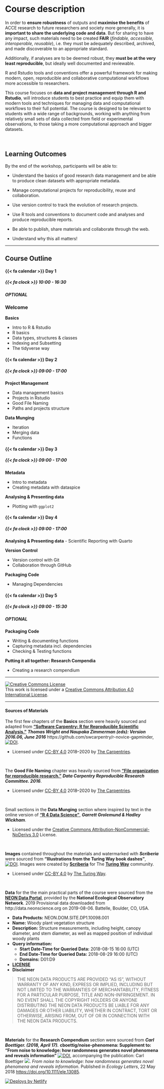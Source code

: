 # Course description

In order to **ensure robustness** of outputs and **maximise the benefits** of ACCE research to future researchers and society more generally, it is **important to share the underlying code and data**. But for sharing to have any impact, such materials need to be created **FAIR** (*findable, accessible, interoperable, reusable*), i.e. they must be adequately described, archived, and made discoverable to an appropriate standard.

Additionally, if analyses are to be deemed robust, they **must be at the very least reproducible**, but ideally well documented and reviewable.

R and Rstudio tools and conventions offer a powerful framework for making modern, open, reproducible and collaborative computational workflows more accessible to researchers.

This course focuses on **data and project management through R and Rstudio**, will introduce students to best practice and equip them with modern tools and techniques for managing data and computational workflows to their full potential. The course is designed to be relevant to students with a wide range of backgrounds, working with anything from relatively small sets of data collected from field or experimental observations, to those taking a more computational approach and bigger datasets.

<br>

## Learning Outcomes

By the end of the workshop, participants will be able to:

-   Understand the basics of good research data management and be able to produce clean datasets with appropriate metadata.

-   Manage computational projects for reproducibility, reuse and collaboration.

-   Use version control to track the evolution of research projects.

-   Use R tools and conventions to document code and analyses and produce reproducible reports.

-   Be able to publish, share materials and collaborate through the web.

-   Understand why this all matters!

------------------------------------------------------------------------

## Course Outline

:::: grid
::: {.g-col-8 .g-col-md-4 .email-sched-card}
#### {{< fa calendar >}} Day 1

##### {{< fa clock >}} 10:00 - 16:30

##### OPTIONAL

### Welcome

**Basics**

-   Intro to R & Rstudio
-   R basics
-   Data types, structures & classes
-   Indexing and Subsetting
-   The tidyverse way
:::
::::

:::::: grid
::: {.g-col-8 .g-col-md-4 .email-sched-card}
#### {{< fa calendar >}} Day 2

##### {{< fa clock >}} 09:00 - 17:00

**Project Management**

-   Data management basics
-   Projects in Rstudio
-   Good File Naming
-   Paths and projects structure

**Data Munging**

-   Iteration
-   Merging data
-   Functions
:::

::: {.g-col-8 .g-col-md-4 .email-sched-card}
#### {{< fa calendar >}} Day 3

##### {{< fa clock >}} 09:00 - 17:00

**Metadata**

-   Intro to metadata
-   Creating metadata with dataspice

**Analysing & Presenting data**

-   Plotting with `ggplot2`
:::

::: {.g-col-8 .g-col-md-4 .email-sched-card}
#### {{< fa calendar >}} Day 4

##### {{< fa clock >}} 09:00 - 17:00

**Analysing & Presenting data**
-   Scientific Reporting with Quarto

**Version Control**

-   Version control with Git
-   Collaboration through GitHub

**Packaging Code**

- Managing Dependencies

:::

::: {.g-col-8 .g-col-md-4 .email-sched-card}
#### {{< fa calendar >}} Day 5

##### {{< fa clock >}} 09:00 - 15:30

##### OPTIONAL

**Packaging Code**

-   Writing & documenting functions
-   Capturing metadata incl. dependencies
-   Checking & Testing functions

**Putting it all together: Research Compendia**

-   Creating a research compendium
:::
::::::

------------------------------------------------------------------------

<a rel="license" href="http://creativecommons.org/licenses/by/4.0/"><img src="https://i.creativecommons.org/l/by/4.0/88x31.png" alt="Creative Commons License" style="border-width:0"/></a><br />This work is licensed under a <a rel="license" href="http://creativecommons.org/licenses/by/4.0/">Creative Commons Attribution 4.0 International License</a>.

------------------------------------------------------------------------

#### Sources of Materials

The first few chapters of the **Basics** section were heavily sourced and adapted from [**"Software Carpentry: R for Reproducible Scientific Analysis."**](http://swcarpentry.github.io/r-novice-gapminder/) ***Thomas Wright and Naupaka Zimmerman (eds): Version 2016.06, June 2016*** https://github.com/swcarpentry/r-novice-gapminder, [![DOI](https://zenodo.org/badge/DOI/10.5281/zenodo.57520.svg)](https://doi.org/10.5281/zenodo.57520).

-   Licensed under [CC-BY 4.0](https://creativecommons.org/licenses/by/4.0/) 2018–2020 by [The Carpentries](https://carpentries.org/).

<br>

The **Good File Naming** chapter was heavily sourced from [**"File organization for reproducible research."**](https://datacarpentry.org/rr-organization1/) ***Data Carpentry Reproducible Research Committee. 2016***.

-   Licensed under [CC-BY 4.0](https://creativecommons.org/licenses/by/4.0/) 2018–2020 by [The Carpentries](https://carpentries.org/). [ ](https://datacarpentry.org/rr-organization1/)

<br>

Small sections in the **Data Munging** section where inspired by text in the online version of [**"R 4 Data Science"**](https://r4ds.had.co.nz/), ***Garrett Grolemund & Hadley Wickham***.

-   Licensed under the [Creative Commons Attribution-NonCommercial-NoDerivs 3.0](http://creativecommons.org/licenses/by-nc-nd/3.0/us/) License.

<br>

**Images** contained throughout the materials and watermarked with ***Scriberia*** were sourced from **"Illustrations from the Turing Way book dashes"**, [![DOI](https://zenodo.org/badge/DOI/10.5281/zenodo.3332808.svg)](https://doi.org/10.5281/zenodo.3332808). Images were created by [**Scriberia**](https://www.scriberia.co.uk/) for The [**Turing Way**](https://the-turing-way.netlify.app/introduction/introduction) community.

-   Licensed under [CC-BY 4.0](https://creativecommons.org/licenses/by/4.0/) by [The Turing Way](https://the-turing-way.netlify.app/introduction/introduction).

<br>

**Data** for the the main practical parts of the course were sourced from the [**NEON Data Portal**](https://data.neonscience.org/data-products/explore), provided by the **National Ecological Observatory Network**. 2019 Provisional data downloaded from http://data.neonscience.org on 2019-08-06. Battelle, Boulder, CO, USA.

-   **Data Products:** NEON.DOM.SITE.DP1.10098.001
-   **Name:** Woody plant vegetation structure
-   **Description:** Structure measurements, including height, canopy diameter, and stem diameter, as well as mapped position of individual woody plants
-   **Query information:**
    -   **Start Date-Time for Queried Data:** 2018-08-15 16:00 (UTC)
    -   **End Date-Time for Queried Data:** 2018-08-29 16:00 (UTC)
    -   **Domains:** D01:D9
-   [**LICENSE**](https://www.neonscience.org/data/about-data/data-policies)
-   **Disclaimer**

> THE NEON DATA PRODUCTS ARE PROVIDED "AS IS", WITHOUT WARRANTY OF ANY KIND, EXPRESS OR IMPLIED, INCLUDING BUT NOT LIMITED TO THE WARRANTIES OF MERCHANTABILITY, FITNESS FOR A PARTICULAR PURPOSE, TITLE AND NON-INFRINGEMENT. IN NO EVENT SHALL THE COPYRIGHT HOLDERS OR ANYONE DISTRIBUTING THE NEON DATA PRODUCTS BE LIABLE FOR ANY DAMAGES OR OTHER LIABILITY, WHETHER IN CONTRACT, TORT OR OTHERWISE, ARISING FROM, OUT OF OR IN CONNECTION WITH THE NEON DATA PRODUCTS.

<br>

**Materials** for the **Research Compendium** section were sourced from ***Carl Boettiger. (2018, April 17).*** **cboettig/noise-phenomena: Supplement to: "From noise to knowledge: how randomness generates novel phenomena and reveals information"** [![DOI](https://zenodo.org/badge/DOI/10.5281/zenodo.1219780.svg)](https://doi.org/10.5281/zenodo.1219780), accompanying the publication: Carl Boettiger [![](https://orcid.org/sites/default/files/images/orcid_16x16.png)](https://orcid.org/0000-0002-1642-628X). *From noise to knowledge: how randomness generates novel phenomena and reveals information*. Published in *Ecology Letters*, 22 May 2018 <https://doi.org/10.1111/ele.13085>.

<a href="https://www.netlify.com"> <img src="https://www.netlify.com/v3/img/components/netlify-color-accent.svg" alt="Deploys by Netlify"/> </a>
